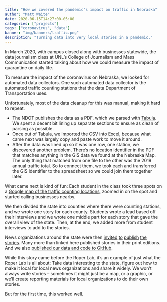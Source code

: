 ```yaml
---
title: "How we covered the pandemic's impact on traffic in Nebraska"
author: "Matt Waite"
date: 2020-06-15T14:27:00-05:00
categories: ["projects"]
tags: ["coronavirus", "data"]
banner: "img/banners/traffic.png"
description: "Turning data into very local stories in a pandemic."
---
```


In March 2020, with campus closed along with businesses statewide, the data journalism class at UNL's College of Journalism and Mass Communication started talking about how we could measure the impact of quarantine on daily life. 

To measure the impact of the coronavirus on Nebraska, we looked for automated data collectors. One such automated data collector is the automated traffic counting stations that the data Department of Transportation uses.

Unfortunately, most of the data cleanup for this was manual, making it hard to repeat. 

* The NDOT publishes the data as a PDF, which we parsed with [Tabula](https://tabula.technology/). We spent a decent bit lining up separate sections to ensure as clean of parsing as possible.
* Once out of Tabula, we imported the CSV into Excel, because what came next was largely copy and paste work to move it around.  
* After the data was lined up so it was one row, one station, we discovered another problem. There's no location identifier in the PDF that matches anything in the GIS data we found at the Nebraska Map. The only thing that matched from one file to the other was the 2019 annual traffic total. So to connect them, we took each and transferred the GIS identifier to the spreadsheet so we could join them together later.

What came next is kind of fun: Each student in the class took three spots on a [Google map of the traffic counting locations](https://www.google.com/maps/d/u/0/edit?mid=1cBIbTV9fnJzfBOzbX4S3z6XbowUvx08j&ll=41.469687911144106%2C-99.773945&z=8), zoomed in on the spot and started calling businesses nearby. 

We then divided the state into counties where there were counting stations, and we wrote one story for each county. Students wrote a lead based off their interviews and we wrote one middle part for each story that gave the overall view of the state. Then, at the end, we added more from student interviews to add to the stories. 

News organizations around the state were then [invited](https://www.yorknewstimes.com/news/local/covid-19-effects-on-local-travel/article_d92806b8-8f50-11ea-ba1c-db6aa2b2749c.html) [to](http://www.hastingstribune.com/covid-19/pandemic-measures-mean-less-highway-traffic/article_fc16e4fe-8e5c-11ea-ad69-97427f2d56bb.html) [publish](https://www.northeastnebraskanews.us/news/covid-19-quarantine-has-really-slowed-hwy-20-traffic) [the](https://gretnaguide.com/2020/05/06/coronavirus-affects-nebraskas-roadways/) [stories](https://www.wahoo-ashland-waverly.com/waverly/news/covid-19-affects-traffic-in-lancaster-county/article_c90e6040-8fca-11ea-98bc-774f0f09c86a.html). Many more than linked here published stories in their print editions. And we also [published our data and code to GitHub](https://github.com/RoperDataLab/PandemicTraffic). 

While this story came before the Roper Lab, it's an example of just what the Roper Lab is all about: Take data interesting to the state, figure out how to make it local for local news organizations and share it widely. We won't always write stories -- sometimes it might just be a map, or a graphic, or we'll create reporting materials for local organizations to do their own stories. 

But for the first time, this worked well.
